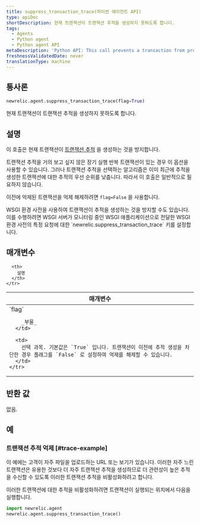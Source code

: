 ```yaml
---
title: suppress_transaction_trace(파이썬 에이전트 API)
type: apiDoc
shortDescription: 현재 트랜잭션이 트랜잭션 추적을 생성하지 못하도록 합니다.
tags:
  - Agents
  - Python agent
  - Python agent API
metaDescription: 'Python API: This call prevents a transaction from producing a transaction trace.'
freshnessValidatedDate: never
translationType: machine
---
```


## 통사론

```py
newrelic.agent.suppress_transaction_trace(flag=True)
```

현재 트랜잭션이 트랜잭션 추적을 생성하지 못하도록 합니다.

## 설명

이 호출은 현재 트랜잭션이 [트랜잭션 추적](/docs/apm/transactions/transaction-traces/introduction-transaction-traces) 을 생성하는 것을 방지합니다.

트랜잭션 추적을 거의 보고 싶지 않은 장기 실행 반복 트랜잭션이 있는 경우 이 옵션을 사용할 수 있습니다. 그러나 트랜잭션 추적을 선택하는 알고리즘은 이미 최근에 추적을 생성한 트랜잭션에 대한 추적의 우선 순위를 낮춥니다. 따라서 이 호출은 일반적으로 필요하지 않습니다.

이전에 억제된 트랜잭션을 억제 해제하려면 `flag=False` 을 사용합니다.

<Callout variant="tip">
  WSGI 환경 사전을 사용하여 트랜잭션이 추적을 생성하는 것을 방지할 수도 있습니다. 이를 수행하려면 WSGI 서버가 모니터링 중인 WSGI 애플리케이션으로 전달한 WSGI 환경 사전의 특정 요청에 대한 `newrelic.suppress_transaction_trace` 키를 설정합니다.
</Callout>

## 매개변수

<table>
  <thead>
    <tr>
      <th width="25%">
        매개변수
      </th>

      <th>
        설명
      </th>
    </tr>
  </thead>

  <tbody>
    <tr>
      <td>
        `flag`

        _부울_
      </td>

      <td>
        선택 과목. 기본값은 `True` 입니다. 트랜잭션이 이전에 추적 생성을 차단한 경우 플래그를 `False` 로 설정하여 억제를 해제할 수 있습니다.
      </td>
    </tr>
  </tbody>
</table>

## 반환 값

없음.

## 예

### 트랜잭션 추적 억제 [#trace-example]

이 예에는 고객이 자주 파일을 업로드하는 URL 또는 보기가 있습니다. 이러한 자주 느린 트랜잭션은 유용한 것보다 더 자주 트랜잭션 추적을 생성하므로 더 관련성이 높은 추적을 수신할 수 있도록 이러한 트랜잭션 추적을 비활성화하려고 합니다.

이러한 트랜잭션에 대한 추적을 비활성화하려면 트랜잭션이 실행되는 위치에서 다음을 실행합니다.

```py
import newrelic.agent
newrelic.agent.suppress_transaction_trace()
```